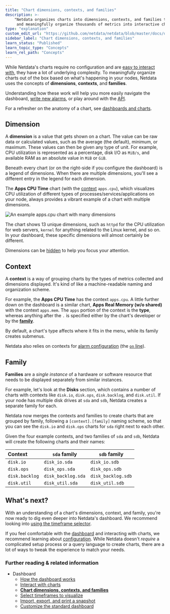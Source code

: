 ```yaml
---
title: "Chart dimensions, contexts, and families"
description: >- 
    "Netdata organizes charts into dimensions, contexts, and families to automatically
     and meaningfully organize thousands of metrics into interactive charts."
type: "explanation"
custom_edit_url: "https://github.com/netdata/netdata/blob/master/docs/dashboard/dimensions-contexts-families.md"
sidebar_label: "Chart dimensions, contexts, and families"
learn_status: "Published"
learn_topic_type: "Concepts"
learn_rel_path: "Concepts"
---
```



While Netdata's charts require no configuration and are [easy to interact with](https://github.com/netdata/netdata/blob/master/docs/dashboard/interact-charts.md),
they have a lot of underlying complexity. To meaningfully organize charts out of the box based on what's happening in
your nodes, Netdata uses the concepts of **dimensions**, **contexts**, and **families**. 

Understanding how these work will help you more easily navigate the dashboard, [write new
alarms](https://github.com/netdata/netdata/blob/master/docs/monitor/configure-alarms.md), or play around with the [API](https://github.com/netdata/netdata/blob/master/web/api/README.md).

For a refresher on the anatomy of a chart, see [dashboards and charts](https://github.com/netdata/netdata/blob/master/docs/dashboard/how-dashboard-works.md).

## Dimension

A **dimension** is a value that gets shown on a chart. The value can be raw data or calculated values, such as the
average (the default), minimum, or maximum. These values can then be given any type of unit. For example, CPU
utilization is represented as a percentage, disk I/O as `MiB/s`, and available RAM as an absolute value in `MiB` or
`GiB`.

Beneath every chart (or on the right-side if you configure the dashboard) is a legend of dimensions. When there are
multiple dimensions, you'll see a different entry in the legend for each dimension.

The **Apps CPU Time** chart (with the [context](#context) `apps.cpu`), which visualizes CPU utilization of
different types of processes/services/applications on your node, always provides a vibrant example of a chart with
multiple dimensions.

![An example apps.cpu chart with many
dimensions](https://user-images.githubusercontent.com/1153921/114207816-a5cb7400-9911-11eb-8800-06f60b745f9c.png)

The chart shows 13 unique dimensions, such as `httpd` for the CPU utilization for web servers, `kernel` for anything
related to the Linux kernel, and so on. In your dashboard, these specific dimensions will almost certainly be different.

Dimensions can be [hidden](https://github.com/netdata/netdata/blob/master/docs/dashboard/interact-charts.md#show-and-hide-dimensions) to help you focus your
attention.

## Context

A **context** is a way of grouping charts by the types of metrics collected and dimensions displayed. It's kind of like
a machine-readable naming and organization scheme.

For example, the **Apps CPU Time** has the context `apps.cpu`. A little further down on the dashboard is a similar
chart, **Apps Real Memory (w/o shared)** with the context `apps.mem`. The `apps` portion of the context is the **type**,
whereas anything after the `.` is specified either by the chart's developer or by the [**family**](#family). 

By default, a chart's type affects where it fits in the menu, while its family creates submenus.

Netdata also relies on contexts for [alarm configuration](https://github.com/netdata/netdata/blob/master/docs/monitor/configure-alarms.md) (the [`on`
line](https://github.com/netdata/netdata/blob/master/health/REFERENCE.md#alarm-line-on)).

## Family

**Families** are a _single instance_ of a hardware or software resource that needs to be displayed separately from
similar instances.

For example, let's look at the **Disks** section, which contains a number of charts with contexts like `disk.io`,
`disk.ops`, `disk.backlog`, and `disk.util`.  If your node has multiple disk drives at `sda` and `sdb`, Netdata creates
a separate family for each.

Netdata now merges the contexts and families to create charts that are grouped by family, following a
`[context].[family]` naming scheme, so that you can see the `disk.io` and `disk.ops` charts for `sda` right next to each
other.

Given the four example contexts, and two families of `sda` and `sdb`, Netdata will create the following charts and their
names:

| Context        | `sda` family       | `sdb` family       |
| :------------- | ------------------ | ------------------ |
| `disk.io`      | `disk_io.sda`      | `disk_io.sdb`      |
| `disk.ops`     | `disk_ops.sda`     | `disk_ops.sdb`     |
| `disk.backlog` | `disk_backlog.sda` | `disk_backlog.sdb` |
| `disk.util`    | `disk_util.sda`    | `disk_util.sdb`    |

## What's next?

With an understanding of a chart's dimensions, context, and family, you're now ready to dig even deeper into Netdata's
dashboard. We recommend looking into [using the timeframe selector](https://github.com/netdata/netdata/blob/master/docs/dashboard/visualization-date-and-time-controls.md).

If you feel comfortable with the [dashboard](https://github.com/netdata/netdata/blob/master/docs/dashboard/how-dashboard-works.md) and interacting with charts, we
recommend learning about [configuration](https://github.com/netdata/netdata/blob/master/docs/configure/nodes.md). While Netdata doesn't _require_ a complicated setup
process or a query language to create charts, there are a lot of ways to tweak the experience to match your needs.

### Further reading & related information

- Dashboard
  - [How the dashboard works](https://github.com/netdata/netdata/blob/master/docs/dashboard/how-dashboard-works.md)
  - [Interact with charts](https://github.com/netdata/netdata/blob/master/docs/dashboard/interact-charts.md)
  - **[Chart dimensions, contexts, and families](https://github.com/netdata/netdata/blob/master/docs/dashboard/dimensions-contexts-families.md)**
  - [Select timeframes to visualize](https://github.com/netdata/netdata/blob/master/docs/dashboard/visualization-date-and-time-controls.md)
  - [Import, export, and print a snapshot](https://github.com/netdata/netdata/blob/master/docs/dashboard/import-export-print-snapshot.md)
  - [Customize the standard dashboard](https://github.com/netdata/netdata/blob/master/docs/dashboard/customize.md)
